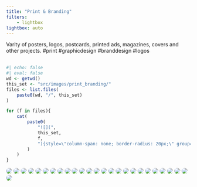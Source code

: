 ```yaml
---
title: "Print & Branding"
filters:
    - lightbox
lightbox: auto
---
```


Varity of posters, logos, postcards, printed ads, magazines, covers and other projects. #print #graphicdesign #branddesign #logos
<br/><br/>

::: gallery

::: column-page

```r
#| echo: false
#| eval: false
wd <- getwd()
this_set <- "src/images/print_branding/"
files <- list.files(
    paste0(wd, "/", this_set)
)

for (f in files){
    cat(
        paste0(
            "![](",
            this_set,
            f,
            "){style=\"column-span: none; border-radius: 20px;\" group=\"my-gallery\"}\n"
        )
    )
}
```


![](src/images/print_branding/3ag_rollup-copy.jpg){style="column-span: none; border-radius: 20px;" group="my-gallery"}
![](src/images/print_branding/aff_btb_sticker_3x3-1.jpg){style="column-span: none; border-radius: 20px;" group="my-gallery"}
![](src/images/print_branding/aff_postcard_december2019_v02.jpg){style="column-span: none; border-radius: 20px;" group="my-gallery"}
![](src/images/print_branding/aff_postcard_march2019_11x6_side1.jpg){style="column-span: none; border-radius: 20px;" group="my-gallery"}
![](src/images/print_branding/albomcover_disk.jpg){style="column-span: none; border-radius: 20px;" group="my-gallery"}
![](src/images/print_branding/arkansas_small.jpg){style="column-span: none; border-radius: 20px;" group="my-gallery"}
![](src/images/print_branding/basil2.jpg){style="column-span: none; border-radius: 20px;" group="my-gallery"}
![](src/images/print_branding/bookclub.jpg){style="column-span: none; border-radius: 20px;" group="my-gallery"}
![](src/images/print_branding/eemockup-psd.jpg){style="column-span: none; border-radius: 20px;" group="my-gallery"}
![](src/images/print_branding/enzymes.jpg){style="column-span: none; border-radius: 20px;" group="my-gallery"}
![](src/images/print_branding/fortiq_broshure.jpg){style="column-span: none; border-radius: 20px;" group="my-gallery"}
![](src/images/print_branding/itunes_poster_charlesmansonthefinalwords_v3.jpg){style="column-span: none; border-radius: 20px;" group="my-gallery"}
![](src/images/print_branding/logo_basil.jpg){style="column-span: none; border-radius: 20px;" group="my-gallery"}
![](src/images/print_branding/logo_coopermoon.jpg){style="column-span: none; border-radius: 20px;" group="my-gallery"}
![](src/images/print_branding/logo_euroexport.jpg){style="column-span: none; border-radius: 20px;" group="my-gallery"}
![](src/images/print_branding/logo_fortiq.jpg){style="column-span: none; border-radius: 20px;" group="my-gallery"}
![](src/images/print_branding/logo_wavybrainstudios.jpg){style="column-span: none; border-radius: 20px;" group="my-gallery"}
![](src/images/print_branding/magazine_for_portfolio-v2.jpg){style="column-span: none; border-radius: 20px;" group="my-gallery"}
![](src/images/print_branding/magazinereelz_v2.jpg){style="column-span: none; border-radius: 20px;" group="my-gallery"}
![](src/images/print_branding/mimik_for_portfolio.jpg){style="column-span: none; border-radius: 20px;" group="my-gallery"}
![](src/images/print_branding/mockup_intouchables.jpg){style="column-span: none; border-radius: 20px;" group="my-gallery"}
![](src/images/print_branding/mockup_kids_book.jpg){style="column-span: none; border-radius: 20px;" group="my-gallery"}
![](src/images/print_branding/odreval_newgfx2-copy.jpg){style="column-span: none; border-radius: 20px;" group="my-gallery"}
![](src/images/print_branding/rainboots.jpg){style="column-span: none; border-radius: 20px;" group="my-gallery"}
![](src/images/print_branding/reelz_postcard_small.jpg){style="column-span: none; border-radius: 20px;" group="my-gallery"}
![](src/images/print_branding/reelzmovie_magazine.jpg){style="column-span: none; border-radius: 20px;" group="my-gallery"}

:::

:::
